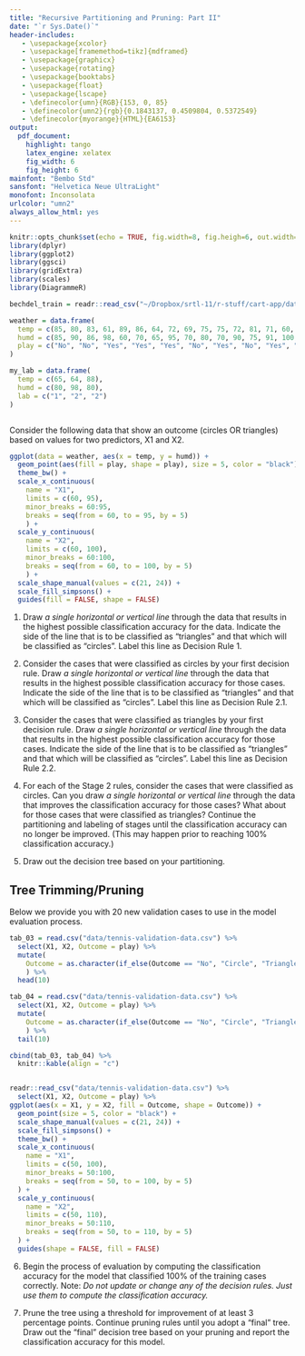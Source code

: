 ```yaml
---
title: "Recursive Partitioning and Pruning: Part II"
date: "`r Sys.Date()`"
header-includes:
   - \usepackage{xcolor}
   - \usepackage[framemethod=tikz]{mdframed}
   - \usepackage{graphicx}
   - \usepackage{rotating}
   - \usepackage{booktabs}
   - \usepackage{float}
   - \usepackage{lscape}
   - \definecolor{umn}{RGB}{153, 0, 85}
   - \definecolor{umn2}{rgb}{0.1843137, 0.4509804, 0.5372549}
   - \definecolor{myorange}{HTML}{EA6153}
output: 
  pdf_document:
    highlight: tango
    latex_engine: xelatex
    fig_width: 6
    fig_height: 6
mainfont: "Bembo Std"
sansfont: "Helvetica Neue UltraLight"
monofont: Inconsolata
urlcolor: "umn2"
always_allow_html: yes
---
```


```r
knitr::opts_chunk$set(echo = TRUE, fig.width=8, fig.heigh=6, out.width='4in', fig.align = 'center', fig.pos = 'H')
library(dplyr)
library(ggplot2)
library(ggsci)
library(gridExtra)
library(scales)
library(DiagrammeR)

bechdel_train = readr::read_csv("~/Dropbox/srtl-11/r-stuff/cart-app/data/bechdel-training-data.csv")

weather = data.frame(
  temp = c(85, 80, 83, 61, 89, 86, 64, 72, 69, 75, 75, 72, 81, 71, 60, 77, 82, 62, 70, 90, 90, 91),
  humd = c(85, 90, 86, 98, 60, 70, 65, 95, 70, 80, 70, 90, 75, 91, 100, 85, 97, 90, 95, 95, 85, 75),
  play = c("No", "No", "Yes", "Yes", "Yes", "No", "Yes", "No", "Yes", "Yes", "Yes", "No", "Yes", "No", "No", "No", "Yes", "Yes", "No", "No", "No", "No")
)

my_lab = data.frame(
  temp = c(65, 64, 88),
  humd = c(80, 98, 80),
  lab = c("1", "2", "2")
)



```


Consider the following data that show an outcome (circles OR triangles) based on values for two predictors, X1 and X2.


```r
ggplot(data = weather, aes(x = temp, y = humd)) +
  geom_point(aes(fill = play, shape = play), size = 5, color = "black") +
  theme_bw() +
  scale_x_continuous(
    name = "X1", 
    limits = c(60, 95),  
    minor_breaks = 60:95,  
    breaks = seq(from = 60, to = 95, by = 5)
    ) +
  scale_y_continuous(
    name = "X2",    
    limits = c(60, 100), 
    minor_breaks = 60:100, 
    breaks = seq(from = 60, to = 100, by = 5)
    ) +
  scale_shape_manual(values = c(21, 24)) +
  scale_fill_simpsons() +
  guides(fill = FALSE, shape = FALSE)
```


1. Draw *a single horizontal or vertical line* through the data that results in the highest possible classification accuracy for the data. Indicate the side of the line that is to be classified as "triangles" and that which will be classified as "circles". Label this line as Decision Rule 1.

\vspace{2em}

2. Consider the cases that were classified as circles by your first decision rule. Draw *a single horizontal or vertical line* through the data that results in the highest possible classification accuracy for those cases. Indicate the side of the line that is to be classified as "triangles" and that which will be classified as "circles". Label this line as Decision Rule 2.1.

\vspace{2em}

3. Consider the cases that were classified as triangles by your first decision rule. Draw *a single horizontal or vertical line* through the data that results in the highest possible classification accuracy for those cases. Indicate the side of the line that is to be classified as "triangles" and that which will be classified as "circles". Label this line as Decision Rule 2.2.

\newpage

4. For each of the Stage 2 rules, consider the cases that were classified as circles. Can you draw *a single horizontal or vertical line* through the data that improves the classification accuracy for those cases? What about for those cases that were classified as triangles? Continue the partitioning and labeling of stages until the classification accuracy can no longer be improved. (This may happen prior to reaching 100\% classification accuracy.)

\vspace{2em}

5. Draw out the decision tree based on your partitioning.

\newpage



## Tree Trimming/Pruning

Below we provide you with 20 new validation cases to use in the model evaluation process. 

```r

tab_03 = read.csv("data/tennis-validation-data.csv") %>%
  select(X1, X2, Outcome = play) %>%
  mutate(
    Outcome = as.character(if_else(Outcome == "No", "Circle", "Triangle"))
    ) %>%
  head(10)

tab_04 = read.csv("data/tennis-validation-data.csv") %>%
  select(X1, X2, Outcome = play) %>%
  mutate(
    Outcome = as.character(if_else(Outcome == "No", "Circle", "Triangle"))
    ) %>%
  tail(10)

cbind(tab_03, tab_04) %>%
  knitr::kable(align = "c")


readr::read_csv("data/tennis-validation-data.csv") %>%
  select(X1, X2, Outcome = play) %>%
ggplot(aes(x = X1, y = X2, fill = Outcome, shape = Outcome)) +
  geom_point(size = 5, color = "black") +
  scale_shape_manual(values = c(21, 24)) +
  scale_fill_simpsons() +
  theme_bw() +
  scale_x_continuous(
    name = "X1", 
    limits = c(50, 100),  
    minor_breaks = 50:100,  
    breaks = seq(from = 50, to = 100, by = 5)
  ) +
  scale_y_continuous(
    name = "X2",    
    limits = c(50, 110), 
    minor_breaks = 50:110, 
    breaks = seq(from = 50, to = 110, by = 5)
  ) +
  guides(shape = FALSE, fill = FALSE)
```

6. Begin the process of evaluation by computing the classification accuracy for the model that classified 100\% of the training cases correctly. Note: *Do not update or change any of the decision rules. Just use them to compute the classification accuracy.*

\newpage

7. Prune the tree using a threshold for improvement of at least 3 percentage points. Continue pruning rules until you adopt a "final" tree. Draw out the "final" decision tree based on your pruning and report the classification accuracy for this model.











